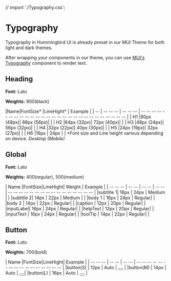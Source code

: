 <!-- Typography.stories.mdx -->

// import './Typography.css';

<Meta title="Style/Typography" />

# Typography
Typography in Hummingbird UI is already preset in our MUI Theme for both light and dark themes.

After wrapping your components in our theme, you can use [MUI's Typography](https://mui.com/material-ui/api/typography/) component to render text.

## Heading

**Font:** Lato

**Weights:** 900(black)

|Name|FontSize*  |LineHight*  | Example                                                                           |
| -- | -- -- --  | -- -- --   |  -- -- -- -- -- -- -- -- -- -- -- -- -- -- -- -- -- -- -- -- -- -- -- -- -- -- -- |
| H1 |80px (48px)| 88px (56px)| <TypographyTextBox type="h1" text="The quick brown fox jumps over ..." />         |
| H2 |64px (32px)| 72px (40px)| <TypographyTextBox type="h2" text="The quick brown fox jumps over the lazy ..." />|
| H3 |48px (24px)| 56px (32px)| <TypographyTextBox type="h3" text="The quick brown fox jumps over the lazy dog" />|
| H4 |32px (22px)| 40px (30px)| <TypographyTextBox type="h4" text="The quick brown fox jumps over the lazy dog" />|
| H5 |24px (19px)| 32px (27px)| <TypographyTextBox type="h5" text="The quick brown fox jumps over the lazy dog" />|
| H6 |16px       | 24px       | <TypographyTextBox type="h6" text="The quick brown fox jumps over the lazy dog" />|
*Font size and Line height various depending on device.   _Desktop (Mobile)_


## Global

**Font:** Lato

**Weights:** 400(regular), 500(medium)

| Name     |FontSize|LineHight| Weight | Example                                         |
| -- -- -- | -- --  | -- --   | -- --  | -- -- -- -- -- -- -- -- -- -- -- -- -- -- -- -- |
|subtitle 1| 16px   | 24px    | Medium | <TypographyTextBox type="subtitle1" text="The quick brown fox jumps over the lazy dog" /> |
|subtitle 2| 14px   | 22px    | Medium | <TypographyTextBox type="subtitle2" text="The quick brown fox jumps over the lazy dog" /> |
|body 1    | 16px   | 24px    | Regular| <TypographyTextBox type="body1" text="The quick brown fox jumps over the lazy dog" />     |
|body 2    | 14px   | 22px    | Regular| <TypographyTextBox type="body2" text="The quick brown fox jumps over the lazy dog" />     |
|caption   | 12px   | 20px    | Regular| <TypographyTextBox type="caption" text="The quick brown fox jumps over the lazy dog" />   |
|inputLabel| 16px   | 24px    | Regular| <TypographyTextBox type="inputLabel" text="The quick brown fox jumps over the lazy dog" />|
|helpText  | 12px   | 20px    | Regular| <TypographyTextBox type="helpText" text="The quick brown fox jumps over the lazy dog" />  |
|inputText | 16px   | 24px    | Regular| <TypographyTextBox type="inputText" text="The quick brown fox jumps over the lazy dog" /> |
|toolTip   | 14px   | 22px    | Regular| <TypographyTextBox type="toolTip" text="The quick brown fox jumps over the lazy dog" />   |

## Button

**Font:** Lato

**Weights:** 700(bold)

| Name     |FontSize|LineHight| Example                                         |
| -- -- -- | -- --  | -- --   | -- -- -- -- -- -- -- -- -- -- -- -- -- -- -- -- |
|button(S) | 12px   | Auto    | <button> <TypographyTextBox type="buttonLarge" text="brown fox " /></button> |
|button(M) | 14px   | Auto    | <button> <TypographyTextBox type="buttonMedium" text="brown fox " /></button>|
|button(L) | 16px   | Auto    | <button> <TypographyTextBox type="buttonSmall" text="brown fox " /></button> |